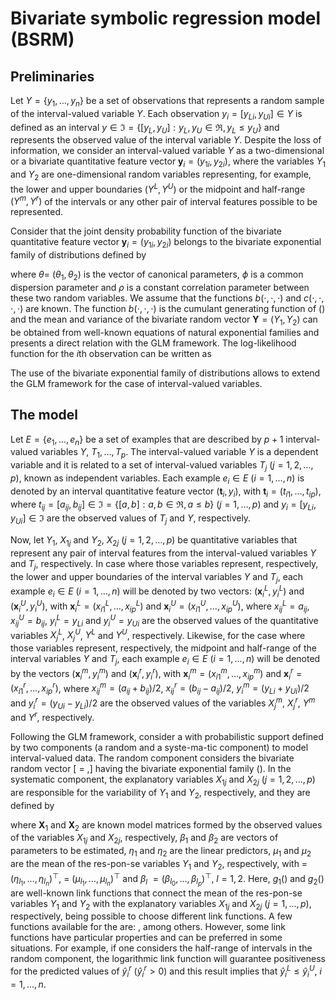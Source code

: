 # Bivariate symbolic regression model (BSRM) {-}

## Preliminaries {-}

Let $Y = \{y_1,\ldots,y_n\}$ be a set of observations that represents a random sample of the interval-valued variable $Y$.  Each observation $y_{i} = [y_{Li},y_{Ui}] \in Y$ is defined as an interval $y \in \Im = \{[y_{L},y_{U}] : y_{L}, y_{U} \in \Re, y_{L} \leq y_{U}\}$ and represents the observed value of the interval variable $Y$. Despite the loss of information, we consider an interval-valued variable $Y$ as a two-dimensional or a bivariate  quantitative feature vector $\mathbf y_{i}=(y_{1i},y_{2i})$, where the variables $Y_1$ and $Y_2$ are one-dimensional random variables representing, for example, the lower and upper boundaries $(Y^{L},Y^{U})$ or the midpoint and half-range $(Y^{m},Y^{r})$ of the intervals or any other pair of interval features possible to be represented.

Consider that the joint density probability function of the bivariate quantitative
feature vector $\mathbf y_{i}=(y_{1i},y_{2i})$ belongs to the bivariate exponential family of 
distributions \citep{IT2005} defined by

\begin{equation}
    f(\mathbf y; \pmb \theta)=
    \mathrm{exp}\left[\phi^{-1}\{y_{1}\theta_{1} + y_{2}\theta_{2} -
    b(\theta_{1},\theta_{2},\rho)\}+ c(y_{1},y_{2},\rho,\phi)\right],
    (\#eq:random)
\end{equation}

\noindent where \boldmath$\theta$\unboldmath=
$(\theta_{1},\theta_{2})$ is the vector of canonical parameters, $\phi$ is a common dispersion parameter
and $\rho$ is a constant correlation parameter between these two
random variables. We assume that the functions
$b(\cdot,\cdot,\cdot)$ and $c(\cdot,\cdot, \cdot, \cdot)$ are known.
The function $b(\cdot,\cdot,\cdot)$ is the cumulant generating
function of (\ref{eq:random}) and the mean and variance of the bivariate 
random vector $\mathbf Y=(Y_1, Y_2)$ can be obtained from well-known 
equations of natural exponential families and presents a direct relation with the GLM framework. The log-likelihood function for the $i$th observation can be written as

\begin{equation}
  l_{i} = l_{i}(\pmb \theta,\phi,\rho) =
        \phi^{-1} \{y_{1i}\theta_{1} +                                                                           y_{2i}\theta_{2}-b(\theta_{1},\theta_{2},\rho)\}+c(y_{1i},y_{2i},\rho,\phi).
(\#eq:loglikelihood)
\end{equation}

The use of the bivariate exponential family of distributions allows to extend the GLM framework for the case of interval-valued variables.

## The model {-}

Let $E=\{e_1,\ldots,e_n\}$ be a set of examples that are described by
$p+1$ interval-valued variables $Y$, $T_{1},\ldots,T_{p}$. The interval-valued 
variable $Y$ is a dependent variable and it is related to a set of interval-valued 
variables $T_j$ ($j=1,2,\ldots,p$), known as independent variables. Each example
$e_{i}\in E$ ($i=1,\ldots,n$) is denoted by an interval quantitative feature
vector $(\mathbf t_{i},y_{i})$, with $\mathbf t_{i} = (t_{i1},\ldots,t_{ip})$, 
where $t_{ij}=[a_{ij},b_{ij}] \in \Im = \{[a,b]: a, b \in \Re, a \leq b\}$ $(j=1,\ldots,p)$ 
  and $y_{i} = [y_{Li},y_{Ui}] \in \Im$ are the observed values of $T_{j}$ and $Y$, 
respectively. 


Now, let $Y_1$, $X_{1j}$ and $Y_2$, $X_{2j}$ ($j=1,2,\ldots,p$) be quantitative variables 
that represent any pair of interval features from the interval-valued variables $Y$ and $T_{j}$, respectively. In case where those variables represent, respectively, the lower and upper boundaries of the interval variables $Y$ and $T_{j}$,
each example $e_{i} \in E$ ($i=1,\ldots,n$) will be denoted by two vectors: $(\mathbf x^{L}_{i},y^{L}_{i})$ 
and $(\mathbf x^{U}_{i}, y^{U}_{i})$, with $\mathbf x^{L}_{i} =
(x^{L}_{i1}, \ldots, x^{L}_{ip})$ and $\mathbf x^{U}_{i} = (x^{U}_{i1},\ldots,
x^{U}_{ip})$, where $x^{L}_{ij} = a_{ij}$, $x^{U}_{ij} = b_{ij}$, $y^{L}_{i} = y_{Li}$ and $y^{U}_{i} = y_{Ui}$
are the observed values of the quantitative variables $X^{L}_{j}$, $X^{U}_{j}$, $Y^{L}$ and $Y^{U}$, respectively. Likewise, for the case where those variables
represent, respectively, the midpoint and half-range of the interval variables $Y$ and $T_{j}$,
each example $e_{i} \in E$ ($i=1,\ldots,n$) will be denoted by the vectors
$(\mathbf x^{m}_{i}, y^{m}_{i})$ and $(\mathbf x^{r}_{i}, y^{r}_{i})$,
with $\mathbf x^{m}_{i} = (x^{m}_{i1}, \ldots, x^{m}_{ip})$ and $\mathbf x^{r}_{i} = (x^{r}_{i1},\ldots,
x^{r}_{ip})$, where $x^{m}_{ij} = (a_{ij} + b_{ij})/2$, $x^{r}_{ij}=(b_{ij}-a_{ij})/2$, 
$y^{m}_{i}=(y_{Li}+y_{Ui})/2$ and $y^{r}_{i} = (y_{Ui} - y_{Li})/2$ are the observed values of 
the variables $X^{m}_{j}$, $X^{r}_{j}$, $Y^{m}$ and $Y^{r}$, respectively.

Following the GLM framework, \cite{LimaNetoetal2011} consider a \textbf{BSRM} with probabilistic support 
defined by two components (a random and a syste\-ma\-tic component) to model interval-valued data. 
The random component considers the bivariate random vector \[\textbf{Y} = \left[\begin{array}{c}
Y_{1}\\
Y_{2}\end{array}\right],\] having the bivariate exponential family (\ref{eq:random}). 
In the systematic component, the explanatory variables $X_{1j}$ and $X_{2j}$ ($j=1,2,\ldots,p$) 
are responsible for the variability of $Y_{1}$ and $Y_{2}$, respectively, and they are defined by

\begin{equation}
\pmb \eta_{1} = g_{1}(\pmb \mu_{1})= \pmb X_{1} \pmb \beta_{1}\,\, \mbox{and}\,\, \pmb \eta_{2} = g_{2}(\pmb \mu_{2})= \pmb X_{2} \pmb \beta_{2}
(\#eq:systematic)
\end{equation}
where $\mathbf X_{1}$ and $\mathbf X_{2}$ are known model matrices
formed by the observed values of the variables $X_{1j}$ and $X_{2j}$, 
respectively, \boldmath$\beta$\unboldmath$_{1}$ and \boldmath$\beta$\unboldmath$_{2}$
are vectors of parameters to be estimated,
\boldmath$\eta$\unboldmath$_{1}$ and \boldmath$\eta$\unboldmath$_{2}$ are
the linear predictors, \boldmath$\mu$\unboldmath$_{1}$ and \boldmath$\mu$\unboldmath$_{2}$ 
are the mean of the res\-pon\-se variables $Y_{1}$ and $Y_{2}$, respectively, with
\mbox{\boldmath$\eta$\unboldmath$_{l}$}=$(\eta_{l_{1}},\ldots,
\eta_{l_{n}})^\top,$\mbox{\boldmath$\mu$\unboldmath$_{l}$} = $(\mu_{l_{1}},\ldots,
\mu_{l_{n}})^\top$ and \boldmath$\beta$\unboldmath$_{l}$ $=(\beta_{l_{0}},\ldots,\beta_{l_{p}})^\top$, $l = 1,2$. Here, $g_{1}($\mbox{\boldmath$\mu$\unboldmath$_{1}$}) and $g_{2}($\mbox{\boldmath$\mu$\unboldmath$_{2}$}) 
are well-known link functions that connect the mean of the res\-pon\-se variables $Y_{1}$ and $Y_{2}$ with the explanatory variables $X_{1j}$ and $X_{2j}$ ($j=1,\ldots,p$), respectively, being possible to choose different link functions. 
A few functions available for the \textbf{BSRM} are:
\textit{identity, logarithmic, inverse, power}, among others.
However, some link functions have particular properties and can be preferred
in some situations. For example, if one considers the half-range of intervals in the
random component, the logarithmic link function will guarantee positiveness
for the predicted values of $\hat{y}_{i}^{r}$ ($\hat{y}_{i}^{r} >0$)
and this result implies that $\hat{y}_{i}^{L} \leq \hat{y}_{i}^{U}$, $i = 1, \ldots, n$.